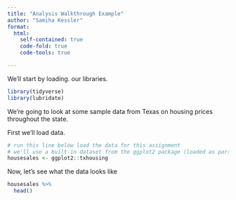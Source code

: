 ```yaml
---
title: "Analysis Walkthrough Example"
author: "Samiha Kessler"
format:
  html:
    self-contained: true
    code-fold: true
    code-tools: true

---
```


We'll start by loading. our libraries.

```r

library(tidyverse)
library(lubridate)
```

We're going to look at some sample data from Texas on housing prices throughout the state.

First we'll load data.

```r
# run this line below load the data for this assignment
# we'll use a built-in dataset from the ggplot2 package (loaded as party of the tidyverse)
housesales <- ggplot2::txhousing
```

Now, let's see what the data looks like

```r
housesales %>% 
  head()
```
